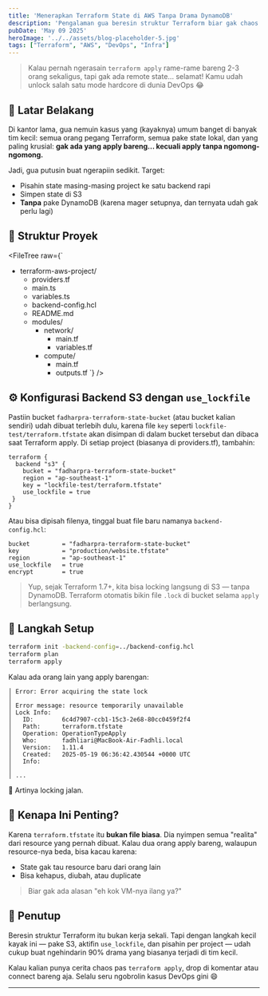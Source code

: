 ```yaml
---
title: 'Menerapkan Terraform State di AWS Tanpa Drama DynamoDB'
description: 'Pengalaman gua beresin struktur Terraform biar gak chaos di tim, pake S3 backend dan locking native.r'
pubDate: 'May 09 2025'
heroImage: '../../assets/blog-placeholder-5.jpg'
tags: ["Terraform", "AWS", "DevOps", "Infra"]
---
```



> Kalau pernah ngerasain `terraform apply` rame-rame bareng 2-3 orang sekaligus, tapi gak ada remote state... selamat! Kamu udah unlock salah satu mode hardcore di dunia DevOps 😂

## 🎯 Latar Belakang

Di kantor lama, gua nemuin kasus yang (kayaknya) umum banget di banyak tim kecil: semua orang pegang Terraform, semua pake state lokal, dan yang paling krusial: **gak ada yang apply bareng... kecuali apply tanpa ngomong-ngomong.**

Jadi, gua putusin buat ngerapiin sedikit. Target:

- Pisahin state masing-masing project ke satu backend rapi
- Simpen state di S3
- **Tanpa** pake DynamoDB (karena mager setupnya, dan ternyata udah gak perlu lagi)

## 🧱 Struktur Proyek
<FileTree raw={`
- terraform-aws-project/
  - providers.tf
  - main.ts
  - variables.ts
  - backend-config.hcl
  - README.md
  - modules/
    - network/
      - main.tf
      - variables.tf
    - compute/
      - main.tf
      - outputs.tf
`} />



## ⚙️ Konfigurasi Backend S3 dengan `use_lockfile`
Pastiin bucket `fadharpra-terraform-state-bucket` (atau bucket kalian sendiri) udah dibuat terlebih dulu, karena file `key` seperti `lockfile-test/terraform.tfstate` akan disimpan di dalam bucket tersebut dan dibaca saat Terraform apply.
Di setiap project (biasanya di providers.tf), tambahin:

```hcl
terraform {
  backend "s3" {
    bucket = "fadharpra-terraform-state-bucket"
    region = "ap-southeast-1"
    key = "lockfile-test/terraform.tfstate"
    use_lockfile = true
 }
}
```

Atau bisa dipisah filenya, tinggal buat file baru namanya `backend-config.hcl`:

```hcl
bucket         = "fadharpra-terraform-state-bucket"
key            = "production/website.tfstate"
region         = "ap-southeast-1"
use_lockfile   = true
encrypt        = true
```

> Yup, sejak Terraform 1.7+, kita bisa locking langsung di S3 — tanpa DynamoDB. Terraform otomatis bikin file `.lock` di bucket selama `apply` berlangsung.

## 🚀 Langkah Setup

```bash
terraform init -backend-config=../backend-config.hcl
terraform plan
terraform apply
```

Kalau ada orang lain yang apply barengan:

```
│ Error: Error acquiring the state lock
│ 
│ Error message: resource temporarily unavailable
│ Lock Info:
│   ID:        6c4d7907-ccb1-15c3-2e68-80cc0459f2f4
│   Path:      terraform.tfstate
│   Operation: OperationTypeApply
│   Who:       fadhliari@MacBook-Air-Fadhli.local
│   Version:   1.11.4
│   Created:   2025-05-19 06:36:42.430544 +0000 UTC
│   Info:
│ 
│ ...
```

🎉 Artinya locking jalan.

## 🧠 Kenapa Ini Penting?

Karena `terraform.tfstate` itu **bukan file biasa**. Dia nyimpen semua "realita" dari resource yang pernah dibuat. Kalau dua orang apply bareng, walaupun resource-nya beda, bisa kacau karena:

- State gak tau resource baru dari orang lain
- Bisa kehapus, diubah, atau duplicate

> Biar gak ada alasan "eh kok VM-nya ilang ya?"

## 💬 Penutup

Beresin struktur Terraform itu bukan kerja sekali. Tapi dengan langkah kecil kayak ini — pake S3, aktifin `use_lockfile`, dan pisahin per project — udah cukup buat ngehindarin 90% drama yang biasanya terjadi di tim kecil.

Kalau kalian punya cerita chaos pas `terraform apply`, drop di komentar atau connect bareng aja. Selalu seru ngobrolin kasus DevOps gini 😄

---
